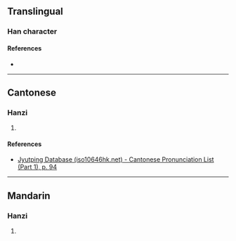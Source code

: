 {{character info}}
==Translingual==

===Han character===
{{Han char|rn=38|rad=女|as=09|sn=12|four=|canj=VEND,XVEND|ids=⿰女染}}

====References====
* {{Han ref|kx=0267.230|dkj=06528|dj=0534.210|hdz=21069.020|uh=5AA3|ud=23203}}

----

==Cantonese==

===Hanzi===
{{yue-hanzi|jyut=[[gam1]]|y=gam1}}

# {{rfdef|yue|sort=女09}}

====References====
* [http://www.iso10646hk.net/jp/document/download.jsp Jyutping Database (iso10646hk.net) - Cantonese Pronunciation List (Part 1), p. 94]

----

==Mandarin==

===Hanzi===
{{cmn-hanzi|pin=[[rǎn]] ([[ran3]])|wg=jan<sup>3</sup>}}

# {{rfdef|cmn|sort=女09}}